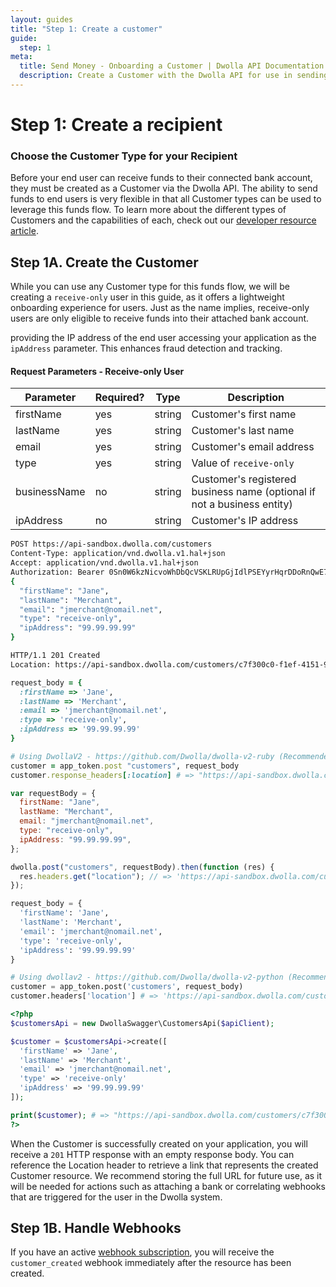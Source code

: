 ```yaml
---
layout: guides
title: "Step 1: Create a customer"
guide:
  step: 1
meta:
  title: Send Money - Onboarding a Customer | Dwolla API Documentation
  description: Create a Customer with the Dwolla API for use in sending funds to their bank account with pay-out transfers.
---
```


# Step 1: Create a recipient

### Choose the Customer Type for your Recipient

Before your end user can receive funds to their connected bank account, they must be created as a Customer via the Dwolla API. The ability to send funds to end users is very flexible in that all Customer types can be used to leverage this funds flow. To learn more about the different types of Customers and the capabilities of each, check out our [developer resource article](/concepts/customer-types).

## Step 1A. Create the Customer

While you can use any Customer type for this funds flow, we will be creating a `receive-only` user in this guide, as it offers a lightweight onboarding experience for users. Just as the name implies, receive-only users are only eligible to receive funds into their attached bank account.

<AlertBar variation="info">
  providing the IP address of the end user accessing your application as the
  <code>ipAddress</code> parameter. This enhances fraud detection and tracking.
</AlertBar>

#### Request Parameters - Receive-only User

| Parameter    | Required? | Type   | Description                                                             |
| ------------ | --------- | ------ | ----------------------------------------------------------------------- |
| firstName    | yes       | string | Customer's first name                                                   |
| lastName     | yes       | string | Customer's last name                                                    |
| email        | yes       | string | Customer's email address                                                |
| type         | yes       | string | Value of `receive-only`                                                 |
| businessName | no        | string | Customer's registered business name (optional if not a business entity) |
| ipAddress    | no        | string | Customer's IP address                                                   |

```bash
POST https://api-sandbox.dwolla.com/customers
Content-Type: application/vnd.dwolla.v1.hal+json
Accept: application/vnd.dwolla.v1.hal+json
Authorization: Bearer 0Sn0W6kzNicvoWhDbQcVSKLRUpGjIdlPSEYyrHqrDDoRnQwE7Q
{
  "firstName": "Jane",
  "lastName": "Merchant",
  "email": "jmerchant@nomail.net",
  "type": "receive-only",
  "ipAddress": "99.99.99.99"
}

HTTP/1.1 201 Created
Location: https://api-sandbox.dwolla.com/customers/c7f300c0-f1ef-4151-9bbe-005005aa3747
```

```ruby
request_body = {
  :firstName => 'Jane',
  :lastName => 'Merchant',
  :email => 'jmerchant@nomail.net',
  :type => 'receive-only',
  :ipAddress => '99.99.99.99'
}

# Using DwollaV2 - https://github.com/Dwolla/dwolla-v2-ruby (Recommended)
customer = app_token.post "customers", request_body
customer.response_headers[:location] # => "https://api-sandbox.dwolla.com/customers/c7f300c0-f1ef-4151-9bbe-005005aa3747"
```

```javascript
var requestBody = {
  firstName: "Jane",
  lastName: "Merchant",
  email: "jmerchant@nomail.net",
  type: "receive-only",
  ipAddress: "99.99.99.99",
};

dwolla.post("customers", requestBody).then(function (res) {
  res.headers.get("location"); // => 'https://api-sandbox.dwolla.com/customers/c7f300c0-f1ef-4151-9bbe-005005aa3747'
});
```

```python
request_body = {
  'firstName': 'Jane',
  'lastName': 'Merchant',
  'email': 'jmerchant@nomail.net',
  'type': 'receive-only',
  'ipAddress': '99.99.99.99'
}

# Using dwollav2 - https://github.com/Dwolla/dwolla-v2-python (Recommended)
customer = app_token.post('customers', request_body)
customer.headers['location'] # => 'https://api-sandbox.dwolla.com/customers/c7f300c0-f1ef-4151-9bbe-005005aa3747'
```

```php
<?php
$customersApi = new DwollaSwagger\CustomersApi($apiClient);

$customer = $customersApi->create([
  'firstName' => 'Jane',
  'lastName' => 'Merchant',
  'email' => 'jmerchant@nomail.net',
  'type' => 'receive-only'
  'ipAddress' => '99.99.99.99'
]);

print($customer); # => "https://api-sandbox.dwolla.com/customers/c7f300c0-f1ef-4151-9bbe-005005aa3747"
?>
```

When the Customer is successfully created on your application, you will receive a `201` HTTP response with an empty response body. You can reference the Location header to retrieve a link that represents the created Customer resource. We recommend storing the full URL for future use, as it will be needed for actions such as attaching a bank or correlating webhooks that are triggered for the user in the Dwolla system.

## Step 1B. Handle Webhooks

If you have an active [webhook subscription](/guides/webhooks/create-subscription), you will receive the `customer_created` webhook immediately after the resource has been created.
